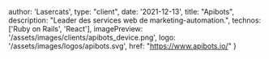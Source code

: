   author: 'Lasercats',
  type: "client",
  date: '2021-12-13',
  title: "Apibots",
  description:
    "Leader des services web de marketing-automation.",
  technos: ['Ruby on Rails', 'React'],
  imagePreview: '/assets/images/clients/apibots_device.png',
  logo: '/assets/images/logos/apibots.svg',
  href: "https://www.apibots.io/"
}